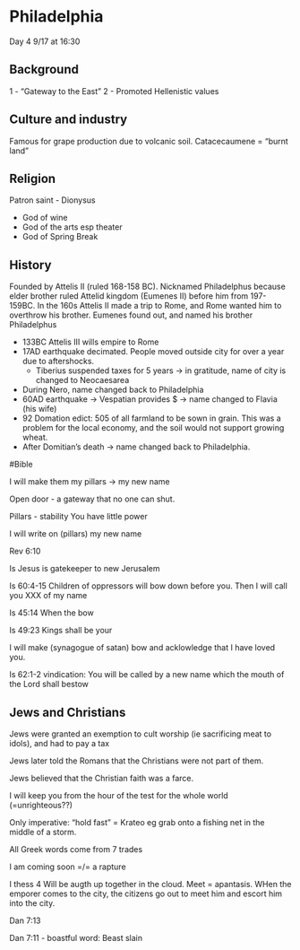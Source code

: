 # Philadelphia

Day 4 9/17 at 16:30

## Background

1 - "Gateway to the East"
2 - Promoted Hellenistic values

## Culture and industry

Famous for grape production due to volcanic soil. Catacecaumene = "burnt land"

## Religion

Patron saint - Dionysus

- God of wine
- God of the arts esp theater
- God of Spring Break

## History

Founded by Attelis II (ruled 168-158 BC). Nicknamed Philadelphus because elder brother ruled Attelid kingdom (Eumenes II) before him from 197-159BC.  In the 160s Attelis II made a trip to Rome, and Rome wanted him to overthrow his brother.  Eumenes found out, and named his brother Philadelphus

- 133BC Attelis III wills empire to Rome
- 17AD earthquake decimated. People moved outside city for over a year due to aftershocks.
  - Tiberius suspended taxes for 5 years -> in gratitude, name of city is changed to Neocaesarea
- During Nero, name changed back to Philadelphia
- 60AD earthquake -> Vespatian provides $ -> name changed to Flavia (his wife)
- 92 Domation edict: 505 of all farmland to be sown in grain. This was a problem for the local economy, and the soil would not support growing wheat. 
- After Domitian's death -> name changed back to Philadelphia.

#Bible

I will make them my pillars -> my new name

Open door - a gateway that no one can shut.

Pillars - stability
You have little power

I will write on (pillars) my new name

Rev 6:10

Is Jesus is gatekeeper to new Jerusalem

Is 60:4-15 Children of oppressors will bow down before you. Then I will call you XXX of my name

Is 45:14 When the bow

Is 49:23  Kings shall be your

I will make (synagogue of satan) bow and acklowledge that I have loved you. 

Is 62:1-2 vindication: You will be called by a new name which the mouth of the Lord shall bestow

## Jews and Christians

Jews were granted an exemption to cult worship (ie sacrificing meat to idols), and had to pay a tax

Jews later told the Romans that the Christians were not part of them.

Jews believed that the Christian faith was a farce. 

I will keep you from the hour of the test for the whole world (=unrighteous??)

Only imperative: "hold fast" = Krateo eg grab onto a fishing net in the middle of a storm. 

All Greek words come from 7 trades

I am coming soon =/= a rapture

I thess 4 Will be augth up together in the cloud.  Meet = apantasis. WHen the emporer comes to the city, the citizens go out to meet him and escort him into the city.

Dan 7:13

Dan 7:11 - boastful word: Beast slain

